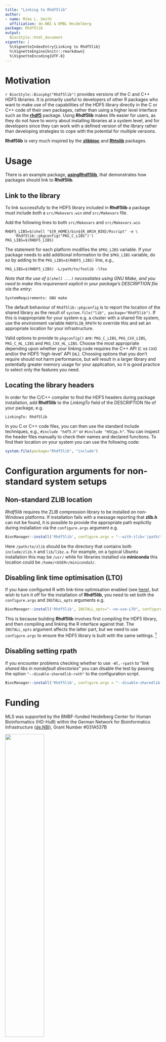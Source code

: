 ```yaml
---
title: "Linking to Rhdf5lib"
author:
- name: Mike L. Smith
  affiliation: de.NBI & EMBL Heidelberg
package: Rhdf5lib
output:
  BiocStyle::html_document
vignette: |
  %\VignetteIndexEntry{Linking to Rhdf5lib}
  %\VignetteEngine{knitr::rmarkdown}
  %\VignetteEncoding{UTF-8}
---
```

# Motivation

`r BiocStyle::Biocpkg("Rhdf5lib")` provides versions of the C and C++ HDF5 libraries. It is primarily useful to developers of other R packages who want to make use of the capabilities of the HDF5 library directly in the C or C++ code of their own packages, rather than using a higher level interface such as the [**rhdf5**](http://bioconductor.org/packages/rhdf5/) package.  Using **Rhdf5lib** makes life easier for users, as they do not have to worry about installing libraries at a system level, and for developers since they can work with a defined version of the library rather than developing strategies to cope with the potential for multiple versions.

**Rhdf5lib** is very much inspired by the [**zlibbioc**](http://bioconductor.org/packages/zlibbioc/) and [**Rhtslib**](http://bioconductor.org/packages/Rhtslib/) packages.

# Usage

There is an example package,
[**usingRhdf5lib**](https://github.com/grimbough/usingRhdf5lib), that
demonstrates how packages should link to **Rhdf5lib**.

## Link to the library

To link successfully to the HDF5 library included in **Rhdf5lib** a package must include *both* a `src/Makevars.win` *and* `src/Makevars` file.  

Add the following lines to both `src/Makevars` and `src/Makevars.win`

    RHDF5_LIBS=$(shell "${R_HOME}/bin${R_ARCH_BIN}/Rscript" -e \ 
        'Rhdf5lib::pkgconfig("PKG_C_LIBS")') 
    PKG_LIBS=$(RHDF5_LIBS)

The statement for each platform modifies the `$PKG_LIBS` variable. If your package needs to add additional information to the `$PKG_LIBS` variable, do so by adding to the `PKG_LIBS=$(RHDF5_LIBS)` line, e.g.,

    PKG_LIBS=$(RHDF5_LIBS) -L/path/to/foolib -lfoo
    
*Note that the use of `$(shell ...)` necessitates using GNU Make, and you need to make this requirement explicit in your package's DESCRIPTION file via the entry:*

    SystemRequirements: GNU make
    
The default behaviour of `Rhdf5lib::pkgconfig` is to report the location of the shared library as the result of `system.file("lib", package="Rhdf5lib")`.  If this is inappropriate for your system e.g. a cluster with a shared file system, use the environment variable `RHDF5LIB_RPATH` to override this and set an appropriate location for your infrastructure.

Valid options to provide to `pkgconfig()`  are: `PKG_C_LIBS`, `PKG_CXX_LIBS`, `PKG_C_HL_LIBS` and `PKG_CXX_HL_LIBS`.  Choose the most appropriate depending upon whether your linking code requires the C++ API (`C` vs `CXX`) and/or the HDF5 'high-level' API (`HL`).  Choosing options that you don't require should not harm performance, but will result in a larger library and potentially greater memory usage for your application, so it is good practice to select only the features you need.

## Locating the library headers

In order for the C/C++ compiler to find the HDF5 headers during package installation, add **Rhdf5lib** to the *LinkingTo* field of the DESCRIPTION file of your package, e.g.

    LinkingTo: Rhdf5lib

In you C or C++ code files, you can then use the standard include techniques, e.g., `#include "hdf5.h"` or `#include "H5Cpp.h"`.  You can inspect the header files manually to check their names and declared functions.  To find their location on your system you can use the following code:

```R
system.file(package="Rhdf5lib", "include")
```

# Configuration arguments for non-standard system setups

## Non-standard ZLIB location

*Rhdf5lib* requires the ZLIB compression library to be installed on non-Windows platforms.  If installation fails  with a message reporting that **zlib.h** can not be found, it is possible to provide the appropriate path explicitly during installation via the `configure.args` argument e.g. 

```r
BiocManager::install('Rhdf5lib', configure.args = "--with-zlib='/path/to/zlib/'")
```

Here `/path/to/zlib` should be the directory that contains both `include/zlib.h` and `lib/libz.a`.  For example, on a typical Ubuntu installation this may be `/usr/` while for libraries installed via **miniconda** this location could be `/home/<USER>/miniconda3/`.

## Disabling link time optimisation (LTO)

If you have configured R with link-time optimisation enabled (see [here](https://cran.r-project.org/doc/manuals/r-devel/R-admin.html#Link_002dTime-Optimization)), but wish to turn it off for the installation of **Rhdf5lib**, you need to set both the `configure.args` and `INSTALL_opts` arguments e.g.

```r
BiocManager::install('Rhdf5lib', INSTALL_opts="--no-use-LTO", configure.args = "--disable-lto")
```

This is because building **Rhdf5lib** involves first compiling the HDF5 library, and then compiling and linking the R interface against that.  The `INSTALL_opts` argument affects the latter part, but we need to use `configure.args` to ensure the HDF5 library is built with the same settings. ^[Using `"--enable-lto"` here will have no effect.  To enable link-time optimisation you must have already configured R with `--enable-lto` (see [here](https://cran.r-project.org/doc/manuals/r-devel/R-admin.html#Link_002dTime-Optimization)).]

## Disabling setting rpath

If you encounter problems checking whether to use `-Wl,-rpath` to "*link shared libs in nondefault directories*" you can disable the test by passing the option `"--disable-sharedlib-rath"` to the configuration script.

```r
BiocManager::install('Rhdf5lib', configure.args = "--disable-sharedlib-rath")
```

# Funding

MLS was supported by the BMBF-funded Heidelberg Center for Human Bioinformatics (HD-HuB) within the German Network for Bioinformatics Infrastructure ([de.NBI](https://www.denbi.de)), Grant Number #031A537B

![](de.NBI-Logo.PNG){ width=50% }

# Session info {.unnumbered}

```r
sessionInfo()
```
